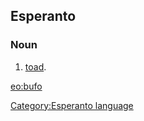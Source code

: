 ==Esperanto==
===Noun===
# [[toad]].

[[eo:bufo]]
[[Category:Esperanto language]]
{{Universala Vortaro}}